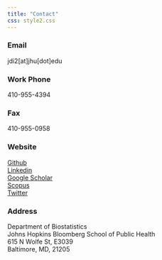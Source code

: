 ```yaml
---
title: "Contact"
css: style2.css
---
```

<script>
  (function(i,s,o,g,r,a,m){i['GoogleAnalyticsObject']=r;i[r]=i[r]||function(){
  (i[r].q=i[r].q||[]).push(arguments)},i[r].l=1*new Date();a=s.createElement(o),
  m=s.getElementsByTagName(o)[0];a.async=1;a.src=g;m.parentNode.insertBefore(a,m)
  })(window,document,'script','https://www.google-analytics.com/analytics.js','ga');

  ga('create', 'UA-99094202-1', 'auto');
  ga('send', 'pageview');

</script>

### Email
 jdi2[at]jhu[dot]edu

### Work Phone
 410-955-4394

### Fax
 410-955-0958
 
### Website
[Github](https://github.com/junruidi)\
 [Linkedin](https://www.linkedin.com/in/junruidi)\
 [Google Scholar](https://scholar.google.com/citations?user=9YSnIL4AAAAJ&hl=en)\
 [Scopus](https://www.scopus.com/authid/detail.uri?authorId=57194500578)\
 [Twitter](https://twitter.com/JunruiDi)

### Address
 Department of Biostatistics  
 Johns Hopkins Bloomberg School of Public Health  
 615 N Wolfe St, E3039  
 Baltimore, MD, 21205

